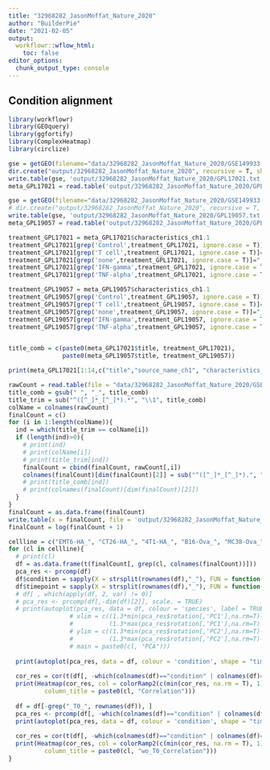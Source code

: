 ```yaml
---
title: "32968282_JasonMoffat_Nature_2020"
author: "BuilderPie"
date: "2021-02-05"
output: 
  workflowr::wflow_html:
    toc: false
editor_options:
  chunk_output_type: console
---
```


## Condition alignment

```r
library(workflowr)
library(GEOquery)
library(ggfortify)
library(ComplexHeatmap)
library(circlize)

gse = getGEO(filename="data/32968282_JasonMoffat_Nature_2020/GSE149933-GPL17021_series_matrix.txt.gz",GSEMatrix=TRUE,getGPL = FALSE)
dir.create("output/32968282_JasonMoffat_Nature_2020", recursive = T, showWarnings = F)
write.table(gse, 'output/32968282_JasonMoffat_Nature_2020/GPL17021.txt', quote = F, sep = '\t', col.names = T)
meta_GPL17021 = read.table('output/32968282_JasonMoffat_Nature_2020/GPL17021.txt', stringsAsFactors = F, sep = '\t', row.names = 1)

gse = getGEO(filename="data/32968282_JasonMoffat_Nature_2020/GSE149933-GPL19057_series_matrix.txt.gz",GSEMatrix=TRUE,getGPL = FALSE)
# dir.create("output/32968282_JasonMoffat_Nature_2020", recursive = T, showWarnings = F)
write.table(gse, 'output/32968282_JasonMoffat_Nature_2020/GPL19057.txt', quote = F, sep = '\t', col.names = T)
meta_GPL19057 = read.table('output/32968282_JasonMoffat_Nature_2020/GPL19057.txt', stringsAsFactors = F, sep = '\t', row.names = 1)

treatment_GPL17021 = meta_GPL17021$characteristics_ch1.1
treatment_GPL17021[grep('Control',treatment_GPL17021, ignore.case = T)]="_Con"
treatment_GPL17021[grep('T cell',treatment_GPL17021, ignore.case = T)]="_T"
treatment_GPL17021[grep('none',treatment_GPL17021, ignore.case = T)]="_none"
treatment_GPL17021[grep('IFN-gamma',treatment_GPL17021, ignore.case = T)]="_IFNg"
treatment_GPL17021[grep('TNF-alpha',treatment_GPL17021, ignore.case = T)]="_TNFa"

treatment_GPL19057 = meta_GPL19057$characteristics_ch1.1
treatment_GPL19057[grep('Control',treatment_GPL19057, ignore.case = T)]="_Con"
treatment_GPL19057[grep('T cell',treatment_GPL19057, ignore.case = T)]="_T"
treatment_GPL19057[grep('none',treatment_GPL19057, ignore.case = T)]="_none"
treatment_GPL19057[grep('IFN-gamma',treatment_GPL19057, ignore.case = T)]="_IFNg"
treatment_GPL19057[grep('TNF-alpha',treatment_GPL19057, ignore.case = T)]="_TNFa"


title_comb = c(paste0(meta_GPL17021$title, treatment_GPL17021), 
               paste0(meta_GPL19057$title, treatment_GPL19057))

print(meta_GPL17021[1:14,c("title","source_name_ch1", "characteristics_ch1.1", "time.point.ch1")])

rawCount = read.table(file = "data/32968282_JasonMoffat_Nature_2020/GSE149933_mTKO_readCounts_4May20.txt", header = T)
title_comb = gsub(" ", "_", title_comb)
title_trim = sub("^([^_]*_[^_]*).*", "\\1", title_comb)
colName = colnames(rawCount)
finalCount = c()
for (i in 1:length(colName)){
  ind = which(title_trim == colName[i])
  if (length(ind)>0){
    # print(ind)
    # print(colName[i])
    # print(title_trim[ind])
    finalCount = cbind(finalCount, rawCount[,i])
    colnames(finalCount)[dim(finalCount)[2]] = sub("^([^_]*_[^_]*).", "", title_comb[ind])
    # print(title_comb[ind])
    # print(colnames(finalCount)[dim(finalCount)[2]])
  }
}
finalCount = as.data.frame(finalCount)
write.table(x = finalCount, file = 'output/32968282_JasonMoffat_Nature_2020/32968282_JasonMoffat_Nature_2020_rawcount.txt', quote = F, sep = '\t', col.names = T)
finalCount = log(finalCount + 1)

cellline = c("EMT6-HA_", "CT26-HA_", "4T1-HA_", "B16-Ova_", "MC38-Ova_", "Renca-HA_")
for (cl in cellline){
  # print(cl)
  df = as.data.frame(t(finalCount[, grep(cl, colnames(finalCount))]))
  pca_res <- prcomp(df)
  df$condition = sapply(X = strsplit(rownames(df),"_"), FUN = function(x){x[4]})
  df$timepoint = sapply(X = strsplit(rownames(df),"_"), FUN = function(x){x[2]})
  # df[ , which(apply(df, 2, var) != 0)]
  # pca_res <- prcomp(df[,-dim(df)[2]], scale. = TRUE)
  # print(autoplot(pca_res, data = df, colour = 'species', label = TRUE, label.size = 4, 
                 # xlim = c((1.3*min(pca_res$rotation[,'PC1'],na.rm=T)-0.3*max(min(pca_res$rotation[,'PC1'],na.rm=T))),
                 #          (1.3*max(pca_res$rotation[,'PC1'],na.rm=T)-0.3*min(pca_res$rotation[,'PC1'],na.rm=T))), 
                 # ylim = c((1.3*min(pca_res$rotation[,'PC2'],na.rm=T)-0.3*max(min(pca_res$rotation[,'PC2'],na.rm=T))),
                 #          (1.3*max(pca_res$rotation[,'PC2'],na.rm=T)-0.3*min(pca_res$rotation[,'PC2'],na.rm=T))),
                 # main = paste0(cl, "PCA")))
  
  print(autoplot(pca_res, data = df, colour = 'condition', shape = "timepoint", size = 5, main = paste0(cl, "PCA")))
  
  cor_res = cor(t(df[, -which(colnames(df)=="condition" | colnames(df)=="timepoint")]))
  print(Heatmap(cor_res, col = colorRamp2(c(min(cor_res, na.rm = T), 1), c("white", "red")),
          column_title = paste0(cl, "Correlation")))
  
  df = df[-grep("_T0_", rownames(df)), ]
  pca_res <- prcomp(df[, -which(colnames(df)=="condition" | colnames(df)=="timepoint")])
  print(autoplot(pca_res, data = df, colour = 'condition', shape = "timepoint", size = 5, main = paste0(cl, "wo_T0")))
  
  cor_res = cor(t(df[, -which(colnames(df)=="condition" | colnames(df)=="timepoint")]))
  print(Heatmap(cor_res, col = colorRamp2(c(min(cor_res, na.rm = T), 1), c("white", "red")),
          column_title = paste0(cl, "wo_T0_Correlation")))
}

```


